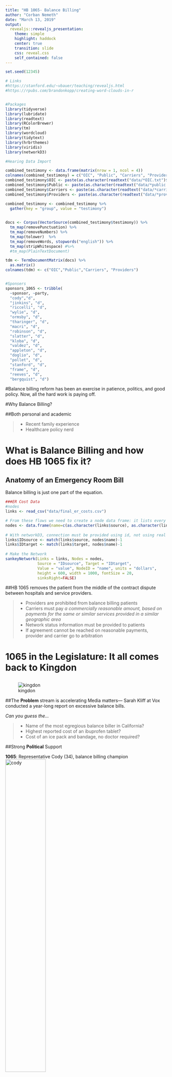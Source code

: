 ```yaml
---
title: "HB 1065- Balance Billing"
author: "Corban Nemeth"
date: "March 13, 2019"
output: 
  revealjs::revealjs_presentation: 
    theme: simple
    highlight: haddock
    center: true
    transition: slide
    css: reveal.css
    self_contained: false
---
```

```r
set.seed(12345)

# Links
#https://stanford.edu/~vbauer/teaching/revealjs.html
#https://rpubs.com/brandonkopp/creating-word-clouds-in-r


#Packages
library(tidyverse)
library(lubridate)
library(readtext)
library(RColorBrewer)
library(tm)
library(wordcloud)
library(tidytext)
library(hrbrthemes)
library(viridis)
library(networkD3)
```

```r

#Hearing Data Import

combined_testimony <- data.frame(matrix(nrow = 1, ncol = 4))
colnames(combined_testimony) = c("OIC", "Public", "Carriers", "Providers")
combined_testimony$OIC <- paste(as.character(readtext("data/*OIC.txt")$text), collapse = " ")
combined_testimony$Public <- paste(as.character(readtext("data/*public.txt")$text), collapse = " ")
combined_testimony$Carriers <- paste(as.character(readtext("data/*carrier.txt")$text), collapse = " ")
combined_testimony$Providers <- paste(as.character(readtext("data/*provider.txt")$text), collapse = " ")

combined_testimony <- combined_testimony %>% 
  gather(key = "group", value = "testimony")
  

docs <- Corpus(VectorSource(combined_testimony$testimony)) %>%
  tm_map(removePunctuation) %>%
  tm_map(removeNumbers) %>%
  tm_map(tolower)  %>%
  tm_map(removeWords, stopwords("english")) %>%
  tm_map(stripWhitespace) #%>%
  #tm_map(PlainTextDocument)

tdm <- TermDocumentMatrix(docs) %>%
  as.matrix()
colnames(tdm) <- c("OIC","Public","Carriers", "Providers")


#Sponsers
sponsors_1065 <- tribble(
  ~sponsor, ~party,
  "cody","d", 
  "jinkins", "d", 
  "riccelli", "d", 
  "wylie", "d", 
  "ormsby", "d", 
  "tharinger", "d", 
  "macri", "d", 
  "robinson", "d", 
  "slatter", "d", 
  "kloba", "d", 
  "valdez", "d", 
  "appleton", "d", 
  "doglio", "d", 
  "pollet", "d", 
  "stanford", "d", 
  "frame", "d", 
  "reeves", "d", 
  "bergquist", "d")
```

#Balance billing reform has been an exercise in patience, politics, and good policy. Now, all the hard work is paying off. 

#Why Balance Billing?

##Both personal and academic

> * Recent family experience
> * Healthcare policy nerd

# What is Balance Billing and how does HB 1065 fix it?

## Anatomy of an Emergency Room Bill
 Balance billing is just one part of the equation.
 
```r
###ER Cost Data
#nodes
links <- read_csv("data/final_er_costs.csv")

# From these flows we need to create a node data frame: it lists every entities involved in the flow
nodes <- data.frame(name=c(as.character(links$source), as.character(links$target)) %>% unique())
 
# With networkD3, connection must be provided using id, not using real name like in the links dataframe.. So we need to reformat it.
links$IDsource <- match(links$source, nodes$name)-1 
links$IDtarget <- match(links$target, nodes$name)-1
 
# Make the Network
sankeyNetwork(Links = links, Nodes = nodes,
              Source = "IDsource", Target = "IDtarget",
              Value = "value", NodeID = "name", units = "dollars",
              height = 600, width = 1000, fontSize = 20,
              sinksRight=FALSE)
```

##HB 1065 removes the patient from the middle of the contract dispute between hospitals and service providers. 

> * Providers are prohibited from balance billing patients
> * Carriers must pay *a commercially reasonable amount, based on payments for the same or similar services provided in a similar geographic area*
> * Network status information must be provided to patients
> * If agreement cannot be reached on reasonable payments, provider and carrier go to arbitration


# 1065 in the Legislature: It all comes back to Kingdon

##
![kingdon](data/kingdon.png)


##The **Problem** stream is accelerating
Media matters— Sarah Kliff at Vox conducted a year-long report on excessive balance bills.

*Can you guess the...* 

>* Name of the most egregious balance biller in California?
>* Highest reported cost of an ibuprofen tablet?
>* Cost of an ice pack and bandage, no doctor required?

##Strong **Political** Support

<div id="left">
**1065**: Representative Cody (34), balance billing champion 
![cody](data/cody.jpg){ width=50%} 
</div>

<div id="right">
**5031**: Senator Rolfes (23), Ways & Means chair 
![rolfes](data/rolfes.jpg){ width=50%} 
</div>

## The **Policy** stream is surging

![states](data/states.png){ width=80%}


#Stakeholders

##Converging policy reveals divergent interests
> * ***Patients*** don't want to pay these bills anymore
> * ***OIC*** wants a win on one of their signature issues
> * ***Carriers*** want to increase member goodwill without costs
> * ***Providers*** want to make money


##The farewell tour begins

```r
set.seed(1234)
commonality.cloud(tdm, random.order=FALSE, scale=c(5, .5),colors = viridis(n = 4, direction = -1, end = .8), max.words=400)
```




## Each group has distinct concerns
```r
comparison.cloud(tdm, random.order=FALSE, scale=c(5, .5),colors = viridis(n = 4, direction = -1, end = .8), max.words=400)
```


# In the House

## Passed out of policy committee with two nays
Amended to reduce bundling of arbitration claims to two, rather than three months
 
## Passed out of fiscal committee with three nays
Amended to provide additional information to patients and hospitals on insurance cards
 
##Passed the floor 84-13 with strong bipartisan support
Exclusively Republican nays, but strong testimony in support given by both parties. 

# In the Senate

## SB 5031, Companion to 1065, Died in Policy Committee
<p style="text-align: center;">***RIP*** </p>

## Senate Health & Long Term Care replaced 5031 with 5699
>* 5699 was structurally similar to 5031
>* However, all points of dispute resolved in favor of providers and hospitals
>* It died in fiscal committee
>* ***RIP***

## **2SHB 1065** in the Senate— *Coming Soon to TVW Near You!*
Scheduled for public hearing on Friday. Stay tuned.

##The bill is close, but not perfect
>* Currently, self-funded plans can choose opt in
>* Federal legislation would be needed to make participation required
>* Ambulance services are not covered, and remain very expensive

#Thanks to public interest and agency effort, it looks like HB 1065 will pass. But as we all know, nothing is for certain. 

#Questions?





